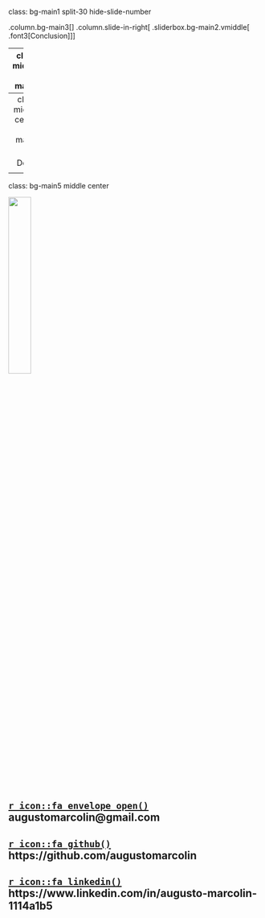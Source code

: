 class: bg-main1 split-30 hide-slide-number

.column.bg-main3[
]
.column.slide-in-right[
.sliderbox.bg-main2.vmiddle[
.font3[Conclusion]
]]

---
class: middle bg-main1

<center>
<h2> Considerações FP/purrr: </h2> 
</center>

<div class = "bullet2">
  <ul>
  <li> Por vezes, mais rápido </li>
  <li> Sucinto </li>
  <li> Elegante </li>
  <li> Fácil de Ler e Debugar </li>
  </ul>
  </div>

---
class: middle center bg-main1 

# Demo

<div align = "center">
<img src="./images/demo.gif" height="100%" width="100%"/>
</div>

---

class: bg-main5 middle center

<div align = "center">
<img src="./images/qr_code.png" height="30%" width="30%"/>
</div>

## [`r icon::fa_envelope_open()`](mailto:augustomarcolin@gmail.com) augustomarcolin@gmail.com
## [`r icon::fa_github()`](https://github.com/augustomarcolin) https://github.com/augustomarcolin
## [`r icon::fa_linkedin()`](https://www.linkedin.com/in/augusto-marcolin-1114a1b5) https://www.linkedin.com/in/augusto-marcolin-1114a1b5
